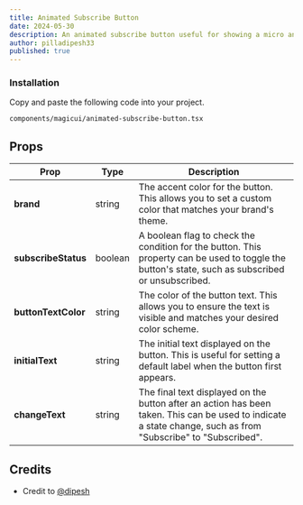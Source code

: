 ```yaml
---
title: Animated Subscribe Button
date: 2024-05-30
description: An animated subscribe button useful for showing a micro animation from intial to final result. 
author: pilladipesh33
published: true
---
```


<ComponentPreview name="animated-subscribe-button-demo" />

<Steps>

### Installation

Copy and paste the following code into your project.

```text
components/magicui/animated-subscribe-button.tsx
```

<ComponentSource name="animated-subscribe-button" />

</Steps>

## Props

| Prop              | Type    | Description                                                                 |
|-------------------|---------|-----------------------------------------------------------------------------|
| **brand**         | string  | The accent color for the button. This allows you to set a custom color that matches your brand's theme. |
| **subscribeStatus** | boolean | A boolean flag to check the condition for the button. This property can be used to toggle the button's state, such as subscribed or unsubscribed. |
| **buttonTextColor** | string  | The color of the button text. This allows you to ensure the text is visible and matches your desired color scheme. |
| **initialText**   | string  | The initial text displayed on the button. This is useful for setting a default label when the button first appears. |
| **changeText**    | string  | The final text displayed on the button after an action has been taken. This can be used to indicate a state change, such as from "Subscribe" to "Subscribed". |


## Credits

- Credit to [@dipesh](https://github.com/pilladipesh33)
